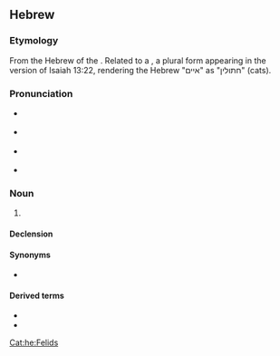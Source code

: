 ==Hebrew==

===Etymology===
From the Hebrew of the {{w|Babylonian Talmud}}. Related to a {{cog|tmr|חתולין}}, a plural form appearing in the {{w|Targum Jonathan}} version of Isaiah 13:22, rendering the Hebrew "איים" as "חתולין" (cats).

===Pronunciation===
* {{a|IL}} {{IPA|he|/χaˈtul/}}
* {{a|Ashkenazi}} {{IPA|he|/xɔ.sul/|/xu.sul/}}
* {{a|Sephardi}} {{IPA|he|/ħaˈt̪ul/|[xaˈθul]}}
* {{a|Yemenite Hebrew}} {{IPA|he|/ħɔˈθul/}}

===Noun===
{{he-noun|g=m|tr=khatúl|wv=חָתוּל|f=חֲתוּלָה|cons=חֲתוּל|pl=חֲתוּלִים}}
# {{l|en|cat}}

====Declension====
{{he-decl|ms|חָתוּל|חֲתוּל־|mp|חֲתוּלִים|fs|חֲתוּלָה|חֲתוּלַת־|fp|חֲתוּלוֹת}}

====Synonyms====
* {{sense|cat}} {{l|he|שונרא|tr=shunrá}} {{qualifier|rare}}

====Derived terms====
* {{l|he|חֲתַלְתּוּל}}
* {{l|he|חָתוּל נְמֵרִי|tr=khatúl n'merí}}
[[Cat:he:Felids]]